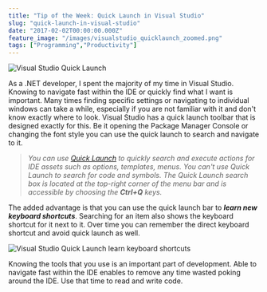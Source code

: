 ```yaml
---
title: "Tip of the Week: Quick Launch in Visual Studio"
slug: "quick-launch-in-visual-studio"
date: "2017-02-02T00:00:00.000Z"
feature_image: "/images/visualstudio_quicklaunch_zoomed.png"
tags: ["Programming","Productivity"]
---
```


![Visual Studio Quick Launch](/images/visualstudio_quicklaunch.png)

As a .NET developer, I spent the majority of my time in Visual Studio. Knowing to navigate fast within the IDE or quickly find what I want is important. Many times finding specific settings or navigating to individual windows can take a while, especially if you are not familiar with it and don't know exactly where to look. Visual Studio has a quick launch toolbar that is designed exactly for this. Be it opening the Package Manager Console or changing the font style you can use the quick launch to search and navigate to it.

> _You can use [Quick Launch](https://msdn.microsoft.com/en-us/library/hh417697.aspx) to quickly search and execute actions for IDE assets such as options, templates, menus. You can't use Quick Launch to search for code and symbols. The Quick Launch search box is located at the top-right corner of the menu bar and is accessible by choosing the **Ctrl+Q** keys._

The added advantage is that you can use the quick launch bar to **_learn new keyboard shortcuts_**. Searching for an item also shows the keyboard shortcut for it next to it. Over time you can remember the direct keyboard shortcut and avoid quick launch as well.

![Visual Studio Quick Launch learn keyboard shortcuts](/images/visualstudio_quicklaunch_keyboardShortcuts.png)

Knowing the tools that you use is an important part of development. Able to navigate fast within the IDE enables to remove any time wasted poking around the IDE. Use that time to read and write code.